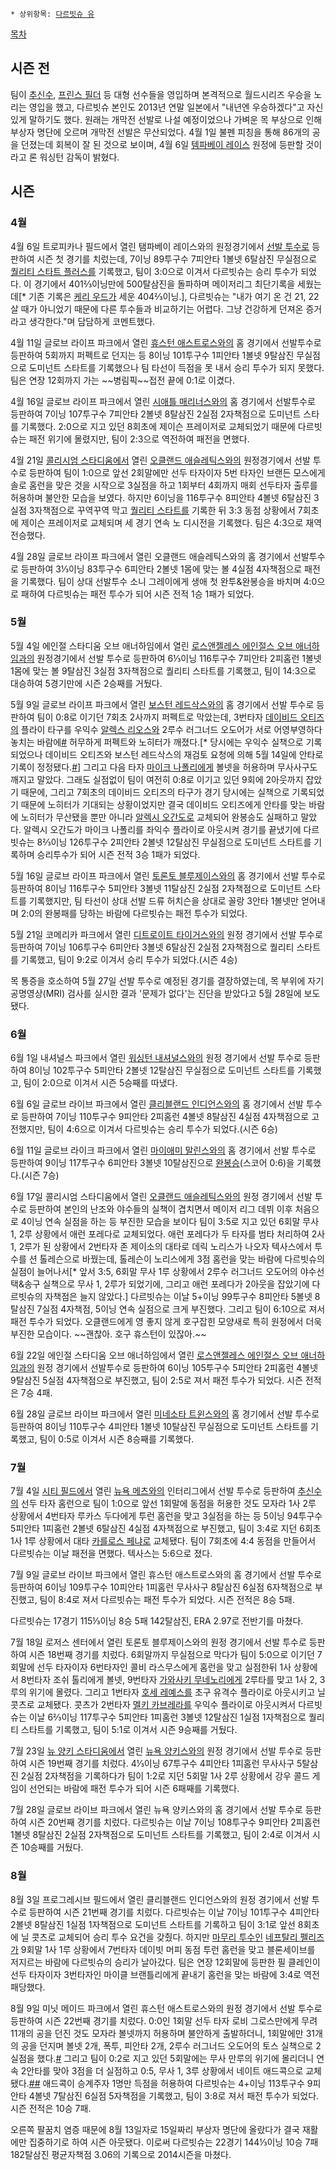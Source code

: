  * 상위항목: [[다르빗슈 유]]

[[목차]]
== 시즌 전 ==
팀이 [[추신수]], [[프린스 필더]] 등 대형 선수들을 영입하며 본격적으로 월드시리즈 우승을 노리는 영입을 했고, 다르빗슈 본인도 2013년 연말 일본에서 "내년엔 우승하겠다"고 자신있게 말하기도 했다. 원래는 개막전 선발로 나설 예정이었으나 가벼운 목 부상으로 인해 부상자 명단에 오르며 개막전 선발은 무산되었다. 4월 1일 불펜 피칭을 통해 86개의 공을 던졌는데 회복이 잘 된 것으로 보이며, 4월 6일 [[템파베이 레이스]] 원정에 등판할 것이라고 론 워싱턴 감독이 밝혔다.

== 시즌 ==
=== 4월 ===
4월 6일 트로피카나 필드에서 열린 탬파베이 레이스와의 원정경기에서 [[선발 투수]]로 등판하여 시즌 첫 경기를 치렀는데, 7이닝 89투구수 7피안타 1볼넷 6탈삼진 무실점으로 [[퀄리티 스타트#s-3.1|퀄리티 스타트 플러스]]를 기록했고, 팀이 3:0으로 이겨서 다르빗슈는 승리 투수가 되었다. 이 경기에서 401⅔이닝만에 500탈삼진을 돌파하며 메이저리그 최단기록을 세웠는데[* 기존 기록은 [[케리 우드]]가 세운 404⅔이닝.], 다르빗슈는 "내가 여기 온 건 21, 22살 때가 아니었기 때문에 다른 투수들과 비교하기는 어렵다. 그냥 건강하게 던져온 증거라고 생각한다."며 담담하게 코멘트했다.

4월 11일 글로브 라이프 파크에서 열린 [[휴스턴 애스트로스]]와의 홈 경기에서 선발투수로 등판하여 5회까지 퍼펙트로 던지는 등 8이닝 101투구수 1피안타 1볼넷 9탈삼진 무실점으로 도미넌트 스타트를 기록했으나 팀 타선이 득점을 못 내서 승리 투수가 되지 못했다.
팀은 연장 12회까지 가는 ~~병림픽~~접전 끝에 0:1로 이겼다.

4월 16일 글로브 라이프 파크에서 열린 [[시애틀 매리너스]]와의 홈 경기에서 선발투수로 등판하여 7이닝 107투구수 7피안타 2볼넷 8탈삼진 2실점 2자책점으로 도미넌트 스타를 기록했다. 2:0으로 지고 있던 8회초에 제이슨 프레이저로 교체되었기 때문에 다르빗슈는 패전 위기에 몰렸지만, 팀이 2:3으로 역전하여 패전을 면했다.

4월 21일 [[O.co 콜리세움|콜리시엄 스타디움]]에서 열린 [[오클랜드 애슬레틱스]]와의 원정경기에서 선발 투수로 등판하여 팀이 1:0으로 앞선 2회말에만 선두 타자이자 5번 타자인 브랜든 모스에게 솔로 홈런을 맞은 것을 시작으로 3실점을 하고 1회부터 4회까지 매회 선두타자 출루를 허용하며 불안한 모습을 보였다. 하지만 6이닝을 116투구수 8피안타 4볼넷 6탈삼진 3실점 3자책점으로 꾸역꾸역 막고 [[퀄리티 스타트]]를 기록한 뒤 3:3 동점 상황에서 7회초에 제이슨 프레이저로 교체되며 세 경기 연속 노 디시전을 기록했다. 팀은 4:3으로 재역전승했다.

4월 28일 글로브 라이프 파크에서 열린 오클랜드 애슬레틱스와의 홈 경기에서 선발투수로 등판하여 3⅓이닝 83투구수 6피안타 2볼넷 1몸에 맞는 볼 4실점 4자책점으로 패전을 기록했다. 팀이 상대 선발투수 소니 그레이에게 생애 첫 완투&완봉승을 바치며 4:0으로 패하여 다르빗슈는 패전 투수가 되어 시즌 전적 1승 1패가 되었다.

=== 5월 ===
5월 4일 에인절 스타디움 오브 애너하임에서 열린 [[로스앤젤레스 에인절스 오브 애너하임]]과의 원정경기에서 선발 투수로 등판하여 6⅓이닝 116투구수 7피안타 2피홈런 1볼넷 1몸에 맞는 볼 9탈삼진 3실점 3자책점으로 퀄리티 스타트를 기록했고, 팀이 14:3으로 대승하여 5경기만에 시즌 2승째를 거뒀다.

5월 9일 글로브 라이프 파크에서 열린 [[보스턴 레드삭스]]와의 홈 경기에서 선발 투수로 등판하여 팀이 0:8로 이기던 7회초 2사까지 퍼펙트로 막았는데, 3번타자 [[데이비드 오티즈]]의 플라이 타구를 우익수 [[알렉스 리오스]]와 2루수 러그너드 오도어가 서로 어영부영하다 놓치는 바람에[http://sports.news.naver.com/videoCenter/index.nhn?category=mlb&id=80972&gameId=20140510BOTE0&listType=game&date=20140510 #] 허무하게 퍼펙트와 노히터가 깨졌다.[* 당시에는 우익수 실책으로 기록되었으나 데이비드 오티즈와 보스턴 레드삭스의 재검토 요청에 의해 5월 14일에 안타로 기록이 정정됐다.[http://sports.news.naver.com/sports/index.nhn?category=worldbaseball&ctg=news&mod=read&office_id=001&article_id=0006907420 #]] 그리고 다음 타자 [[마이크 나폴리]]에게 볼넷을 허용하며 무사사구도 깨지고 말았다.
그래도 실점없이 팀이 여전히 0:8로 이기고 있던 9회에 2아웃까지 잡았기 때문에, 그리고 7회초의 데이비드 오티즈의 타구가 경기 당시에는 실책으로 기록되었기 때문에 노히터가 기대되는 상황이었지만 결국 데이비드 오티즈에게 안타를 맞는 바람에 노히터가 무산됐을 뿐만 아니라 [[알렉시 오간도]]로 교체되어 완봉승도 실패하고 말았다.
알렉시 오간도가 마이크 나폴리를 좌익수 플라이로 아웃시켜 경기를 끝냈기에 다르빗슈는 8⅔이닝 126투구수 2피안타 2볼넷 12탈삼진 무실점으로 도미넌트 스타트를 기록하며 승리투수가 되어 시즌 전적 3승 1패가 되었다.

5월 16일 글로브 라이프 파크에서 열린 [[토론토 블루제이스]]와의 홈 경기에서 선발 투수로 등판하여 8이닝 116투구수 5피안타 3볼넷 11탈삼진 2실점 2자책점으로 도미넌트 스타트를 기록했지만, 팀 타선이 상대 선발 드류 허치슨을 상대로 꼴랑 3안타 1볼넷만 얻어내며 2:0의 완봉패를 당하는 바람에 다르빗슈는 패전 투수가 되었다.

5월 21일 코메리카 파크에서 열린 [[디트로이트 타이거스]]와의 원정 경기에서 선발 투수로 등판하여 7이닝 106투구수 6피안타 3볼넷 6탈삼진 2실점 2자책점으로 퀄리티 스타트를 기록했고, 팀이 9:2로 이겨서 승리 투수가 되었다.(시즌 4승)

목 통증을 호소하여 5월 27일 선발 투수로 예정된 경기를 결장하였는데, 목 부위에 자기공명영상(MRI) 검사를 실시한 결과 '문제가 없다'는 진단을 받았다고 5월 28일에 보도됐다.

=== 6월 ===
6월 1일 내셔널스 파크에서 열린 [[워싱턴 내셔널스]]와의 원정 경기에서 선발 투수로 등판하여 8이닝 102투구수 5피안타 2볼넷 12탈삼진 무실점으로 도미넌트 스타트를 기록했고, 팀이 2:0으로 이겨서 시즌 5승째를 따냈다.

6월 6일 글로브 라이브 파크에서 열린 [[클리블랜드 인디언스]]와의 홈 경기에서 선발 투수로 등판하여 7이닝 110투구수 9피안타 2피홈런 4볼넷 8탈삼진 4실점 4자책점으로 고전했지만, 팀이 4:6으로 이겨서 다르빗슈는 승리 투수가 되었다.(시즌 6승)

6월 11일 글로브 라이크 파크에서 열린 [[마이애미 말린스]]와의 홈 경기에서 선발 투수로 등판하여 9이닝 117투구수 6피안타 3볼넷 10탈삼진으로 [[완봉승]](스코어 0:6)을 기록했다.(시즌 7승)

6월 17일 콜리시엄 스타디움에서 열린 [[오클랜드 애슬레틱스]]와의 원정 경기에서 선발 투수로 등판하여 본인의 난조와 야수들의 실책이 겹치면서 메이저 리그 데뷔 이후 처음으로 4이닝 연속 실점을 하는 등 부진한 모습을 보이다 팀이 3:5로 지고 있던 6회말 무사 1, 2루 상황에서 애런 포레다로 교체되었다.
애런 포레다가 두 타자를 범타 처리하여 2사 1, 2루가 된 상황에서 2번타자 존 제이소의 대타로 데릭 노리스가 나오자 텍사스에서 투수를 션 톨레슨으로 바꿨는데, 톨레슨이 노리스에게 3점 홈런을 맞는 바람에 다르빗슈의 실점이 늘어나서[* 앞서 3:5, 6회말 무사 1루 상황에서 2루수 러그너드 오도어의 야수선택&송구 실책으로 무사 1, 2루가 되었기에, 그리고 애런 포레다가 2아웃을 잡았기에 다르빗슈의 자책점은 늘지 않았다.] 다르빗슈는 이날 5+이닝 99투구수 8피안타 5볼넷 8탈삼진 7실점 4자책점, 5이닝 연속 실점으로 크게 부진했다. 그리고 팀이 6:10으로 져서 패전 투수가 되었다. 오클랜드에게 영 좋지 않게 호구잡힌 모양새로 특히 원정에서 더욱 부진한 모습이다. ~~괜찮아. 호구 휴스턴이 있잖아.~~

6월 22일 에인절 스타디움 오브 애너하임에서 열린 [[로스앤젤레스 에인절스 오브 애너하임]]과의 원정 경기에서 선발투수로 등판하여 6이닝 105투구수 5피안타 2피홈런 4볼넷 9탈삼진 5실점 4자책점으로 부진했고, 팀이 2:5로 져서 패전 투수가 되었다. 시즌 전적은 7승 4패.

6월 28일 글로브 라이브 파크에서 열린 [[미네소타 트윈스]]와의 홈 경기에서 선발 투수로 등판하여 8이닝 110투구수 4피안타 1볼넷 10탈삼진 무실점으로 도미넌트 스타트를 기록했고, 팀이 0:5로 이겨서 시즌 8승째를 기록했다.

=== 7월 ===
7월 4일 [[시티 필드]]에서 열린 [[뉴욕 메츠]]와의 인터리그에서 선발 투수로 등판하여 [[추신수]]의 선두 타자 홈런으로 팀이 1:0으로 앞선 1회말에 동점을 허용한 것도 모자라 1사 2루 상황에서 4번타자 루카스 두다에게 투런 홈런을 맞고 3실점을 하는 등 5이닝 94투구수 5피안타 1피홈런 2볼넷 6탈삼진 4실점 4자책점으로 부진했고, 팀이 3:4로 지던 6회초 1사 1루 상황에서 대타 [[카를로스 페냐]]로 교체됐다. 팀이 7회초에 4:4 동점을 만들어서 다르빗슈는 이날 패전을 면했다. 텍사스는 5:6으로 졌다.

7월 9일 글로브 라이브 파크에서 열린 휴스턴 애스트로스와의 홈 경기에서 선발 투수로 등판하여 6이닝 109투구수 10피안타 1피홈런 무사사구 8탈삼진 6실점 6자책점으로 부진했고, 팀이 8:4로 져서 다르빗슈는 패전 투수가 되었다. 시즌 전적은 8승 5패.

다르빗슈는 17경기 115⅓이닝 8승 5패 142탈삼진, ERA 2.97로 전반기를 마쳤다.

7월 18일 로저스 센터에서 열린 토론토 블루제이스와의 원정 경기에서 선발 투수로 등판하여 시즌 18번째 경기를 치렀다. 6회말까지 무실점으로 막다가 팀이 5:0으로 이기던 7회말에 선두 타자이자 6번타자인 콜비 라스무스에게 홈런을 맞고 실점한뒤 1사 상황에서 8번타자 조쉬 톨리에게 볼넷, 9번타자 [[가와사키 무네노리]]에게 2루타를 맞고 1사 2, 3루의 위기에 몰렸다. 그리고 1번타자 [[호세 레예스]]를 초구 유격수 플라이로 아웃시키고 닐 콧츠로 교체됐다.
콧츠가 2번타자 [[멜키 카브레라]]를 우익수 플라이로 아웃시켜서 다르빗슈는 이날 6⅔이닝 117투구수 5피안타 1피홈런 3볼넷 12탈삼진 1실점 1자책점으로 퀄리티 스타트를 기록했고, 팀이 5:1로 이겨서 시즌 9승째를 거뒀다.

7월 23일 [[양키 스타디움#s-2|뉴 양키 스타디움]]에서 열린 [[뉴욕 양키스]]와의 원정 경기에서 선발 투수로 등판하여 시즌 19번째 경기를 치렀다. 4⅓이닝 67투구수 4피안타 1피홈런 무사사구 5탈삼진 2실점 2자책점을 기록하다가 팀이 1:2로 지던 5회말 1사 2루 상황에서 강우 콜드 게임이 선언되는 바람에 패전 투수가 되어 시즌 6패째를 기록했다.

7월 28일 글로브 라이브 파크에서 열린 뉴욕 양키스와의 홈 경기에서 선발 투수로 등판하여 시즌 20번째 경기를 치렀다. 다르빗슈는 이날 7이닝 108투구수 9피안타 2피홈런 1볼넷 8탈삼진 2실점 2자책점으로 도미넌트 스타트를 기록했고, 팀이 2:4로 이겨서 시즌 10승째를 거뒀다.

=== 8월 ===
8월 3일 프로그레시브 필드에서 열린 클리블랜드 인디언스와의 원정 경기에서 선발 투수로 등판하여 시즌 21번째 경기를 치렀다. 다르빗슈는 이날 7이닝 101투구수 4피안타 2볼넷 8탈삼진 1실점 1자책점으로 도미넌트 스타트를 기록하고 팀이 3:1로 앞선 8회초에 닐 콧츠로 교체되어 승리 투수 요건을 갖췄다. 하지만 [[마무리 투수]]인 [[네프탈리 펠리즈]]가 9회말 1사 1루 상황에서 7번타자 데이빗 머피 동점 투런 홈런을 맞고 블론세이브를 저지르는 바람에 다르빗슈의 승리가 날아갔다. 팀은 연장 12회말에 등판한 필 클레인이 선두 타자이자 3번타자인 마이클 브랜틀리에게 끝내기 홈런을 맞는 바람에 3:4로 역전패당했다.

8월 9일 미닛 메이드 파크에서 열린 휴스턴 애스트로스와의 원정 경기에서 선발 투수로 등판하여 시즌 22번째 경기를 치렀다. 0:0인 1회말 선두 타자 로비 그로스만에게 무려 11개의 공을 던진 것도 모자라 볼넷까지 허용하며 불안하게 출발하더니, 1회말에만 31개의 공을 던지며 볼넷 2개, 폭투, 피안타 2개, 2루수 러그너드 오도어의 토스 실책으로 2실점을 했다.[http://sports.news.naver.com/videoCenter/index.nhn?category=mlb&id=92464&gameId=20140810TEHO0&listType=game&date=20140810 #] 그리고 팀이  0:2로 지고 있던 5회말에는 무사 만루의 위기에 몰리더니 연속 2안타를 맞아 3점을 더 실점하고 0:5, 무사 1, 3루 상황에서 네이트 애드콕으로 교체됐다.[http://sports.news.naver.com/videoCenter/index.nhn?category=mlb&id=92473&gameId=20140810TEHO0&listType=game&date=20140810&page=1 ##]
애드콕이 승계주자 1명만 득점을 허용하여 다르빗슈는 4+이닝 113투구수 9피안타 4볼넷 7탈삼진 6실점 5자책점을 기록했고, 팀이 3:8로 져서 패전 투수가 되었다. 시즌 전적은 10승 7패.

오른쪽 팔꿈치 염증 때문에 8월 13일자로 15일짜리 부상자 명단에 올랐다가 결국 재활에만 집중하기로 하여 시즌 아웃됐다. 이로써 다르빗슈는 22경기 144⅓이닝 10승 7패 182탈삼진 평균자책점 3.06의 기록으로 2014시즌을 마쳤다.
